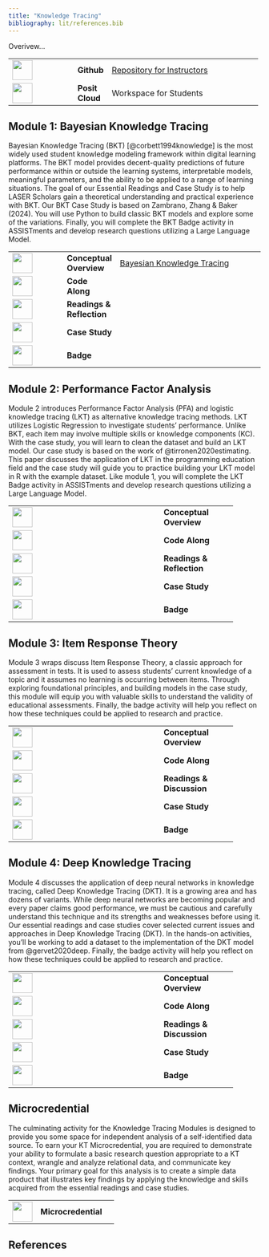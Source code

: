 ```yaml
---
title: "Knowledge Tracing"
bibliography: lit/references.bib
---
```


Overivew...

+------------------------------------+-----------------+------------------------------------------------------------------------------------+
| ![](images/github.png){width="40"} | **Github\       | [Repository for Instructors](https://github.com/laser-institute/knowledge-tracing) |
|                                    | **              |                                                                                    |
+------------------------------------+-----------------+------------------------------------------------------------------------------------+
| ![](images/posit.png){width="40"}  | **Posit Cloud** | Workspace for Students                                                             |
+------------------------------------+-----------------+------------------------------------------------------------------------------------+

## Module 1: Bayesian Knowledge Tracing

Bayesian Knowledge Tracing (BKT) [@corbett1994knowledge] is the most widely used student knowledge modeling framework within digital learning platforms. The BKT model provides decent-quality predictions of future performance within or outside the learning systems, interpretable models, meaningful parameters, and the ability to be applied to a range of learning situations. The goal of our Essential Readings and Case Study is to help LASER Scholars gain a theoretical understanding and practical experience with BKT. Our BKT Case Study is based on Zambrano, Zhang & Baker (2024). You will use Python to build classic BKT models and explore some of the variations. Finally, you will complete the BKT Badge activity in ASSISTments and develop research questions utilizing a Large Language Model.

+-------------------------------------------------+----------------+---------------------------------------------------------------------------------------------------------------------------------------+
| ![](images/conceptual-overview.png){width="40"} | **Conceptual\  | [Bayesian Knowledge Tracing](https://laser-institute.github.io/knowledge-tracing/module-1/kt-1-conceptual-overview.html#/title-slide) |
|                                                 | Overview**     |                                                                                                                                       |
+-------------------------------------------------+----------------+---------------------------------------------------------------------------------------------------------------------------------------+
| ![](images/code-along.png){width="40"}          | **Code Along** |                                                                                                                                       |
+-------------------------------------------------+----------------+---------------------------------------------------------------------------------------------------------------------------------------+
| ![](images/reading.png){width="40"}             | **Readings &\  |                                                                                                                                       |
|                                                 | Reflection**   |                                                                                                                                       |
+-------------------------------------------------+----------------+---------------------------------------------------------------------------------------------------------------------------------------+
| ![](images/case-study.png){width="40"}          | **Case Study** |                                                                                                                                       |
+-------------------------------------------------+----------------+---------------------------------------------------------------------------------------------------------------------------------------+
| ![](images/sna-badge-1.png){width="40"}         | **Badge**      |                                                                                                                                       |
+-------------------------------------------------+----------------+---------------------------------------------------------------------------------------------------------------------------------------+

## Module 2: **Performance Factor Analysis**

Module 2 introduces Performance Factor Analysis (PFA) and logistic knowledge tracing (LKT) as alternative knowledge tracing methods. LKT utilizes Logistic Regression to investigate students’ performance. Unlike BKT, each item may involve multiple skills or knowledge components (KC). With the case study, you will learn to clean the dataset and build an LKT model. Our case study is based on the work of @tirronen2020estimating. This paper discusses the application of LKT in the programming education field and the case study will guide you to practice building your LKT model in R with the example dataset. Like module 1, you will complete the LKT Badge activity in ASSISTments and develop research questions utilizing a Large Language Model.

+------------------------------------------+----------------+---+
| ![](images/presentation.png){width="40"} | **Conceptual\  |   |
|                                          | Overview**     |   |
+------------------------------------------+----------------+---+
| ![](images/code-along.png){width="40"}   | **Code Along** |   |
+------------------------------------------+----------------+---+
| ![](images/reading.png){width="40"}      | **Readings &\  |   |
|                                          | Reflection**   |   |
+------------------------------------------+----------------+---+
| ![](images/case-study.png){width="40"}   | **Case Study** |   |
+------------------------------------------+----------------+---+
| ![](images/sna-badge-2.png){width="40"}  | **Badge**      |   |
+------------------------------------------+----------------+---+

## Module 3: Item Response Theory

Module 3 wraps discuss Item Response Theory, a classic approach for assessment in tests. It is used to assess students’ current knowledge of a topic and it assumes no learning is occurring between items. Through exploring foundational principles, and building models in the case study, this module will equip you with valuable skills to understand the validity of educational assessments. Finally, the badge activity will help you reflect on how these techniques could be applied to research and practice.

+------------------------------------------+----------------+---+
| ![](images/presentation.png){width="40"} | **Conceptual\  |   |
|                                          | Overview**     |   |
+------------------------------------------+----------------+---+
| ![](images/code-along.png){width="40"}   | **Code Along** |   |
+------------------------------------------+----------------+---+
| ![](images/reading.png){width="40"}      | **Readings &\  |   |
|                                          | Discussion**   |   |
+------------------------------------------+----------------+---+
| ![](images/case-study.png){width="40"}   | **Case Study** |   |
+------------------------------------------+----------------+---+
| ![](images/sna-badge-3.png){width="40"}  | **Badge**      |   |
+------------------------------------------+----------------+---+

## Module 4: **Deep Knowledge Tracing**

Module 4 discusses the application of deep neural networks in knowledge tracing, called Deep Knowledge Tracing (DKT). It is a growing area and has dozens of variants. While deep neural networks are becoming popular and every paper claims good performance, we must be cautious and carefully understand this technique and its strengths and weaknesses before using it. Our essential readings and case studies cover selected current issues and approaches in Deep Knowledge Tracing (DKT). In the hands-on activities, you'll be working to add a dataset to the implementation of the DKT model from @gervet2020deep. Finally, the badge activity will help you reflect on how these techniques could be applied to research and practice.

+------------------------------------------+----------------+---+
| ![](images/presentation.png){width="40"} | **Conceptual\  |   |
|                                          | Overview**     |   |
+------------------------------------------+----------------+---+
| ![](images/code-along.png){width="40"}   | **Code Along** |   |
+------------------------------------------+----------------+---+
| ![](images/reading.png){width="40"}      | **Readings &\  |   |
|                                          | Discussion**   |   |
+------------------------------------------+----------------+---+
| ![](images/case-study.png){width="40"}   | **Case Study** |   |
+------------------------------------------+----------------+---+
| ![](images/sna-badge-4.jpg){width="40"}  | **Badge**      |   |
+------------------------------------------+----------------+---+

## Microcredential

The culminating activity for the Knowledge Tracing Modules is designed to provide you some space for independent analysis of a self-identified data source. To earn your KT Microcredential, you are required to demonstrate your ability to formulate a basic research question appropriate to a KT context, wrangle and analyze relational data, and communicate key findings. Your primary goal for this analysis is to create a simple data product that illustrates key findings by applying the knowledge and skills acquired from the essential readings and case studies.

|                                       |                     |     |
|---------------------------------------|---------------------|-----|
| ![](images/sna-micro.png){width="40"} | **Microcredential** |     |

## References
